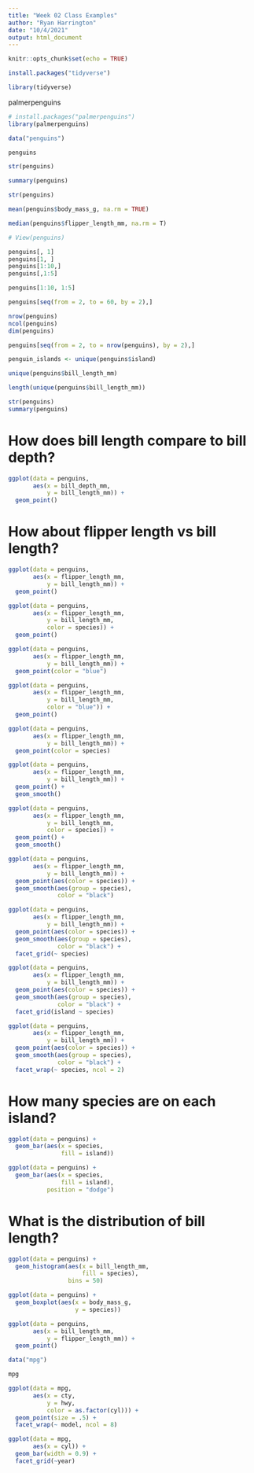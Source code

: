 ```yaml
---
title: "Week 02 Class Examples"
author: "Ryan Harrington"
date: "10/4/2021"
output: html_document
---
```


```r
knitr::opts_chunk$set(echo = TRUE)
```

```r
install.packages("tidyverse")
```

```r
library(tidyverse)
```

palmerpenguins

```r
# install.packages("palmerpenguins")
library(palmerpenguins)
```


```r
data("penguins")
```

```r
penguins
```
```r
str(penguins)
```

```r
summary(penguins)
```
```r
str(penguins)
```

```r
mean(penguins$body_mass_g, na.rm = TRUE)
```

```r
median(penguins$flipper_length_mm, na.rm = T)
```

```r
# View(penguins)
```

```r
penguins[, 1]
penguins[1, ]
penguins[1:10,]
penguins[,1:5]

penguins[1:10, 1:5]

penguins[seq(from = 2, to = 60, by = 2),]
```

```r
nrow(penguins)
ncol(penguins)
dim(penguins)
```

```r
penguins[seq(from = 2, to = nrow(penguins), by = 2),]
```

```r
penguin_islands <- unique(penguins$island)
```

```r
unique(penguins$bill_length_mm)
```

```r
length(unique(penguins$bill_length_mm))
```

```r
str(penguins)
summary(penguins)
```
# How does bill length compare to bill depth?

```r
ggplot(data = penguins,
       aes(x = bill_depth_mm,
           y = bill_length_mm)) +
  geom_point()
```

# How about flipper length vs bill length?

```r
ggplot(data = penguins,
       aes(x = flipper_length_mm,
           y = bill_length_mm)) +
  geom_point()
```

```r
ggplot(data = penguins,
       aes(x = flipper_length_mm,
           y = bill_length_mm,
           color = species)) +
  geom_point()
```

```r
ggplot(data = penguins,
       aes(x = flipper_length_mm,
           y = bill_length_mm)) +
  geom_point(color = "blue")
```

```r
ggplot(data = penguins,
       aes(x = flipper_length_mm,
           y = bill_length_mm,
           color = "blue")) +
  geom_point()
```

```r
ggplot(data = penguins,
       aes(x = flipper_length_mm,
           y = bill_length_mm)) +
  geom_point(color = species)
```

```r
ggplot(data = penguins,
       aes(x = flipper_length_mm,
           y = bill_length_mm)) +
  geom_point() +
  geom_smooth()
```

```r
ggplot(data = penguins,
       aes(x = flipper_length_mm,
           y = bill_length_mm,
           color = species)) +
  geom_point() +
  geom_smooth()
```

```r
ggplot(data = penguins,
       aes(x = flipper_length_mm,
           y = bill_length_mm)) +
  geom_point(aes(color = species)) +
  geom_smooth(aes(group = species),
              color = "black")
```

```r
ggplot(data = penguins,
       aes(x = flipper_length_mm,
           y = bill_length_mm)) +
  geom_point(aes(color = species)) +
  geom_smooth(aes(group = species),
              color = "black") +
  facet_grid(~ species)
```

```r
ggplot(data = penguins,
       aes(x = flipper_length_mm,
           y = bill_length_mm)) +
  geom_point(aes(color = species)) +
  geom_smooth(aes(group = species),
              color = "black") +
  facet_grid(island ~ species)
```

```r
ggplot(data = penguins,
       aes(x = flipper_length_mm,
           y = bill_length_mm)) +
  geom_point(aes(color = species)) +
  geom_smooth(aes(group = species),
              color = "black") +
  facet_wrap(~ species, ncol = 2)
```

# How many species are on each island?

```r
ggplot(data = penguins) +
  geom_bar(aes(x = species,
               fill = island))
```

```r
ggplot(data = penguins) +
  geom_bar(aes(x = species,
               fill = island),
           position = "dodge")
```

# What is the distribution of bill length?

```r
ggplot(data = penguins) +
  geom_histogram(aes(x = bill_length_mm,
                     fill = species),
                 bins = 50)
```

```r
ggplot(data = penguins) +
  geom_boxplot(aes(x = body_mass_g,
                   y = species))
```

```r
ggplot(data = penguins,
       aes(x = bill_length_mm,
           y = flipper_length_mm)) +
  geom_point()
```

```r
data("mpg")
```

```r
mpg
```

```r
ggplot(data = mpg,
       aes(x = cty,
           y = hwy,
           color = as.factor(cyl))) +
  geom_point(size = .5) +
  facet_wrap(~ model, ncol = 8)
```

```r
ggplot(data = mpg,
       aes(x = cyl)) +
  geom_bar(width = 0.9) +
  facet_grid(~year)
```

